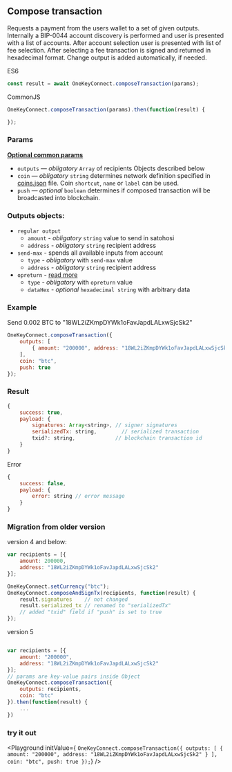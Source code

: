 
## Compose transaction

Requests a payment from the users wallet to a set of given outputs. Internally a BIP-0044 account
discovery is performed and user is presented with a list of accounts. After account selection user is presented with list of fee selection. After selecting a fee transaction is signed and returned in hexadecimal format.
Change output is added automatically, if needed.

ES6
```javascript
const result = await OneKeyConnect.composeTransaction(params);
```

CommonJS
```javascript
OneKeyConnect.composeTransaction(params).then(function(result) {

});
```

### Params
[****Optional common params****](./commonParams)
* `outputs` — *obligatory* `Array` of recipients Objects described below
* `coin` — *obligatory* `string` determines network definition specified in [coins.json](https://github.com/OneKeyHQ/connect/blob/onekey/src/data/coins.json) file. Coin `shortcut`, `name` or `label` can be used.
* `push` — *optional* `boolean` determines if composed transaction will be broadcasted into blockchain.

### Outputs objects:
* `regular output`
    - `amount` - *obligatory* `string` value to send in satohosi
    - `address` - *obligatory* `string` recipient address
* `send-max` - spends all available inputs from account
    - `type` - *obligatory* with `send-max` value
    - `address` - *obligatory* `string` recipient address
* `opreturn` - [read more](https://wiki.trezor.io/OP_RETURN)
    - `type` - *obligatory* with `opreturn` value
    - `dataHex` - *optional* `hexadecimal string` with arbitrary data

### Example
Send 0.002 BTC to "18WL2iZKmpDYWk1oFavJapdLALxwSjcSk2"
```javascript
OneKeyConnect.composeTransaction({
    outputs: [
        { amount: "200000", address: "18WL2iZKmpDYWk1oFavJapdLALxwSjcSk2" }
    ],
    coin: "btc",
    push: true
});
```

### Result
```javascript
{
    success: true,
    payload: {
        signatures: Array<string>, // signer signatures
        serializedTx: string,        // serialized transaction
        txid?: string,             // blockchain transaction id
    }
}
```

Error
```javascript
{
    success: false,
    payload: {
        error: string // error message
    }
}
```

### Migration from older version

version 4 and below:
```javascript
var recipients = [{
    amount: 200000,
    address: "18WL2iZKmpDYWk1oFavJapdLALxwSjcSk2"
}];

OneKeyConnect.setCurrency("btc");
OneKeyConnect.composeAndSignTx(recipients, function(result) {
    result.signatures    // not changed
    result.serialized_tx // renamed to "serializedTx"
    // added "txid" field if "push" is set to true
});
```
version 5
```javascript

var recipients = [{
    amount: "200000",
    address: "18WL2iZKmpDYWk1oFavJapdLALxwSjcSk2"
}];
// params are key-value pairs inside Object
OneKeyConnect.composeTransaction({
    outputs: recipients,
    coin: "btc"
}).then(function(result) {
    ...
})
```
### try it out
<Playground
    initValue={
`OneKeyConnect.composeTransaction({
    outputs: [
        { amount: "200000", address: "18WL2iZKmpDYWk1oFavJapdLALxwSjcSk2" }
    ],
    coin: "btc",
    push: true
});`}
/>
